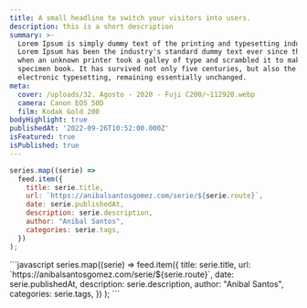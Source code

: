 ```yaml
---
title: A small headline to switch your visitors into users.
description: this is a short description
summary: >-
  Lorem Ipsum is simply dummy text of the printing and typesetting industry.
  Lorem Ipsum has been the industry's standard dummy text ever since the 1500s,
  when an unknown printer took a galley of type and scrambled it to make a type
  specimen book. It has survived not only five centuries, but also the leap into
  electronic typesetting, remaining essentially unchanged.
meta:
  cover: /uploads/32. Agosto - 2020 - Fuji C200/~112920.webp
  camera: Canon EOS 50D
  film: Kodak Gold 200
bodyHighlight: true
publishedAt: '2022-09-26T10:52:00.000Z'
isFeatured: true
isPublished: true
---
```


```javascript
series.map((serie) =>
  feed.item({
    title: serie.title,
    url: `https://anibalsantosgomez.com/serie/${serie.route}`,
    date: serie.publishedAt,
    description: serie.description,
    author: "Anibal Santos",
    categories: serie.tags,
  })
);
```

<ContainerText>
  ```javascript
  series.map((serie) =>
    feed.item({
      title: serie.title,
      url: `https://anibalsantosgomez.com/serie/${serie.route}`,
      date: serie.publishedAt,
      description: serie.description,
      author: "Anibal Santos",
      categories: serie.tags,
    })
  );
  ```
</ContainerText>

